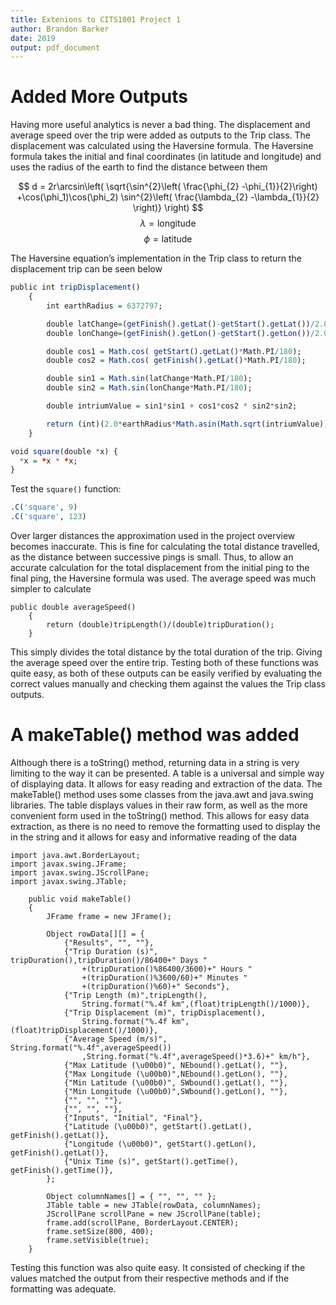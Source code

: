 ```yaml
---
title: Extenions to CITS1001 Project 1
author: Brandon Barker
date: 2019
output: pdf_document
---
```


# Added More Outputs

Having more useful analytics is never a bad thing. The displacement and average speed over the trip were added as outputs to the Trip class. The displacement was calculated using the Haversine formula. The Haversine formula takes the initial and final coordinates (in latitude and longitude) and uses the radius of the earth to find the distance between them

$$
d = 2r\arcsin\left( \sqrt{\sin^{2}\left( \frac{\phi_{2} -\phi_{1}}{2}\right) +\cos(\phi_1)\cos(\phi_2) \sin^{2}\left( \frac{\lambda_{2} -\lambda_{1}}{2} \right)}  \right)
$$
$$ \lambda = \text{longitude}$$
$$ \phi = \text{latitude}$$

The Haversine equation's implementation in the Trip class to return the displacement trip can be seen below

```r
public int tripDisplacement()
    {
        int earthRadius = 6372797;

        double latChange=(getFinish().getLat()-getStart().getLat())/2.0;
        double lonChange=(getFinish().getLon()-getStart().getLon())/2.0;

        double cos1 = Math.cos( getStart().getLat()*Math.PI/180);
        double cos2 = Math.cos( getFinish().getLat()*Math.PI/180);

        double sin1 = Math.sin(latChange*Math.PI/180);
        double sin2 = Math.sin(lonChange*Math.PI/180);

        double intriumValue = sin1*sin1 + cos1*cos2 * sin2*sin2;

        return (int)(2.0*earthRadius*Math.asin(Math.sqrt(intriumValue)));
    }
```

```r
void square(double *x) {
  *x = *x * *x;
}
```

Test the `square()` function:

```r
.C('square', 9)
.C('square', 123)
```
Over larger distances the approximation used in the project overview becomes inaccurate. This is fine for calculating the total distance travelled, as the distance between successive pings is small. Thus, to allow an accurate calculation for the total displacement from the initial ping to the final ping, the Haversine formula was used. The average speed was much simpler to calculate

```
public double averageSpeed()
    {
        return (double)tripLength()/(double)tripDuration();
    }
```

This simply divides the total distance by the total duration of the trip. Giving the average speed over the entire trip. Testing both of these functions was quite easy, as both of these outputs can be easily verified by evaluating the correct values manually and checking them against the values the Trip class outputs.

# A makeTable() method was added

Although there is a toString() method, returning data in a string is very limiting to the way it can be presented. A table is a universal and simple way of displaying data. It allows for easy reading and extraction of the data. The makeTable() method uses some classes from the java.awt and java.swing libraries. The table displays values in their raw form, as well as the more convenient form used in the toString() method. This allows for easy data extraction, as there is no need to remove the formatting used to display the in the string and it allows for easy and informative reading of the data

```
import java.awt.BorderLayout;
import javax.swing.JFrame;
import javax.swing.JScrollPane;
import javax.swing.JTable;

	public void makeTable()
    {
        JFrame frame = new JFrame();

        Object rowData[][] = {
			{"Results", "", ""},
			{"Trip Duration (s)", tripDuration(),tripDuration()/86400+" Days "
				+(tripDuration()%86400/3600)+" Hours "
				+(tripDuration()%3600/60)+" Minutes "
				+(tripDuration()%60)+" Seconds"},
			{"Trip Length (m)",tripLength(),
				String.format("%.4f km",(float)tripLength()/1000)},
			{"Trip Displacement (m)", tripDisplacement(),
				String.format("%.4f km",(float)tripDisplacement()/1000)},
			{"Average Speed (m/s)", String.format("%.4f",averageSpeed())
				,String.format("%.4f",averageSpeed()*3.6)+" km/h"},
			{"Max Latitude (\u00b0)", NEbound().getLat(), ""},
			{"Max Longitude (\u00b0)",NEbound().getLon(), ""},
			{"Min Latitude (\u00b0)", SWbound().getLat(), ""},
			{"Min Longitude (\u00b0)",SWbound().getLon(), ""},
			{"", "", ""},
			{"", "", ""},
			{"Inputs", "Initial", "Final"},
			{"Latitude (\u00b0)", getStart().getLat(), getFinish().getLat()},
			{"Longitude (\u00b0)", getStart().getLon(), getFinish().getLat()},
			{"Unix Time (s)", getStart().getTime(), getFinish().getTime()},
        };

		Object columnNames[] = { "", "", "" };
        JTable table = new JTable(rowData, columnNames);
        JScrollPane scrollPane = new JScrollPane(table);
        frame.add(scrollPane, BorderLayout.CENTER);
        frame.setSize(800, 400);
        frame.setVisible(true);
    }
```

Testing this function was also quite easy. It consisted of checking if the values matched the output from their respective methods and if the formatting was adequate.
